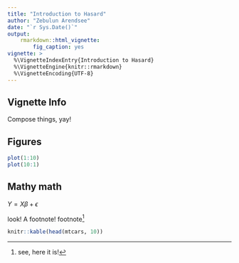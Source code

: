 ```yaml
---
title: "Introduction to Hasard"
author: "Zebulun Arendsee"
date: "`r Sys.Date()`"
output:
    rmarkdown::html_vignette:
        fig_caption: yes
vignette: >
  %\VignetteIndexEntry{Introduction to Hasard}
  %\VignetteEngine{knitr::rmarkdown}
  %\VignetteEncoding{UTF-8}
---
```


## Vignette Info

Compose things, yay!

## Figures

```r
plot(1:10)
plot(10:1)
```

## Mathy math

$Y = X\beta + \epsilon$

look! A footnote! footnote^[see, here it is!]


```r
knitr::kable(head(mtcars, 10))
```
